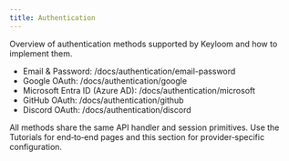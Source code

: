 ```yaml
---
title: Authentication
---
```


Overview of authentication methods supported by Keyloom and how to implement them.

- Email & Password: /docs/authentication/email-password
- Google OAuth: /docs/authentication/google
- Microsoft Entra ID (Azure AD): /docs/authentication/microsoft
- GitHub OAuth: /docs/authentication/github
- Discord OAuth: /docs/authentication/discord

All methods share the same API handler and session primitives. Use the Tutorials for end‑to‑end pages and this section for provider‑specific configuration.

